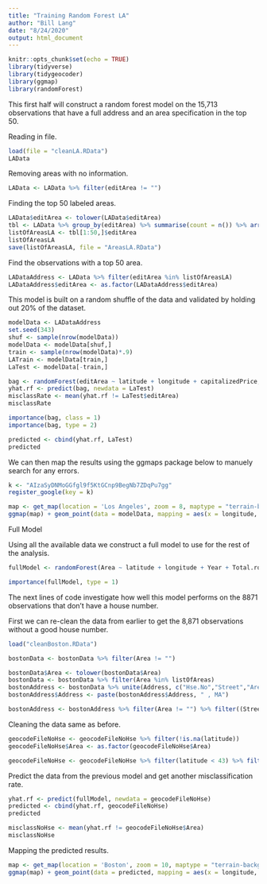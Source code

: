 ```yaml
---
title: "Training Random Forest LA"
author: "Bill Lang"
date: "8/24/2020"
output: html_document
---
```



```r
knitr::opts_chunk$set(echo = TRUE)
library(tidyverse)
library(tidygeocoder)
library(ggmap)
library(randomForest)
```


This first half will construct a random forest model on the 15,713 observations that have a full address and an area specification in the top 50.

Reading in file.

```r
load(file = "cleanLA.RData")
LAData
```

Removing areas with no information. 

```r
LAData <- LAData %>% filter(editArea != "") 
```

Finding the top 50 labeled areas.

```r
LAData$editArea <- tolower(LAData$editArea)
tbl <- LAData %>% group_by(editArea) %>% summarise(count = n()) %>% arrange(desc(count))
listOfAreasLA <- tbl[1:50,]$editArea
listOfAreasLA
save(listOfAreasLA, file = "AreasLA.RData")
```

Find the observations with a top 50 area. 

```r
LADataAddress <- LAData %>% filter(editArea %in% listOfAreasLA) 
LADataAddress$editArea <- as.factor(LADataAddress$editArea)
```

This model is built on a random shuffle of the data and validated by holding out 20% of the dataset. 
 
```r
modelData <- LADataAddress 
set.seed(343)
shuf <- sample(nrow(modelData))
modelData <- modelData[shuf,]
train <- sample(nrow(modelData)*.9)
LATrain <- modelData[train,]
LaTest <- modelData[-train,]

```


```r
bag <- randomForest(editArea ~ latitude + longitude + capitalizedPrice, data = LATrain, ntree = 1000, importance = TRUE)
yhat.rf <- predict(bag, newdata = LaTest)
misclassRate <- mean(yhat.rf != LaTest$editArea)
misclassRate

importance(bag, class = 1)
importance(bag, type = 2)
```

```r
predicted <- cbind(yhat.rf, LaTest)
predicted
```

We can then map the results using the ggmaps package below to manuely search for any errors.

```r
k <- "AIzaSyDNMoGGfgl9f5KtGCnp9BegNb7ZDqPu7gg"
register_google(key = k)
```

```r
map <- get_map(location = 'Los Angeles', zoom = 8, maptype = "terrain-background", source = 'google', color = 'color')
ggmap(map) + geom_point(data = modelData, mapping = aes(x = longitude, y = latitude, color = factor(editArea)), size = 1)+ theme(legend.position = "none")
```


Full Model

Using all the available data we construct a full model to use for the rest of the analysis. 

```r
fullModel <- randomForest(Area ~ latitude + longitude + Year + Total.rooms + Price.type + capitalizedPrice, data = firstGeocodeFile, ntree = 1000, mtry = 2, importance = TRUE)
```

```r
importance(fullModel, type = 1)
```































The next lines of code investigate how well this model performs on the 8871 observations that don't have a house number. 

First we can re-clean the data from earlier to get the 8,871 observations without a good house number.

```r
load("cleanBoston.RData")
```

```r
bostonData <- bostonData %>% filter(Area != "")
```

```r
bostonData$Area <- tolower(bostonData$Area)
bostonData <- bostonData %>% filter(Area %in% listOfAreas)
bostonAddress <- bostonData %>% unite(Address, c("Hse.No","Street","Area"), sep = " ",remove = FALSE)
bostonAddress$Address <- paste(bostonAddress$Address, " , MA")
```

```r
bostonAddress <- bostonAddress %>% filter(Area != "") %>% filter((Street != "") | (Cross.Street != "")) %>% filter(Hse.No == "")
```

Cleaning the data same as before.

```r
geocodeFileNoHse <- geocodeFileNoHse %>% filter(!is.na(latitude))
geocodeFileNoHse$Area <- as.factor(geocodeFileNoHse$Area)

geocodeFileNoHse <- geocodeFileNoHse %>% filter(latitude < 43) %>% filter(latitude > 42) %>% filter(longitude > -71.75)

```


Predict the data from the previous model and get another misclassification rate. 

```r
yhat.rf <- predict(fullModel, newdata = geocodeFileNoHse)
predicted <- cbind(yhat.rf, geocodeFileNoHse)
predicted

misclassNoHse <- mean(yhat.rf != geocodeFileNoHse$Area)
misclassNoHse
```

Mapping the predicted results. 

```r
map <- get_map(location = 'Boston', zoom = 10, maptype = "terrain-background", source = 'google', color = 'color')
ggmap(map) + geom_point(data = predicted, mapping = aes(x = longitude, y = latitude, color = factor(yhat.rf)), size = 1)
```

